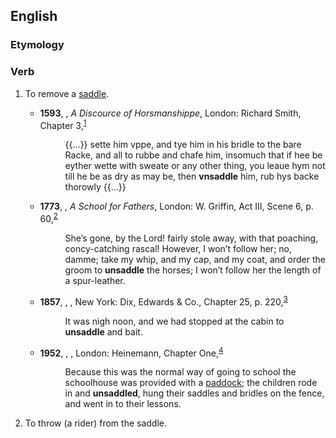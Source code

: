 ==English==

===Etymology===
{{prefix|en|un|saddle}}

===Verb===
{{en-verb|unsaddl}}

# {{lb|en|transitive|intransitive}} To remove a [[saddle]].
#* '''1593''', {{w|Gervase Markham}}, ''A Discource of Horsmanshippe'', London: Richard Smith, Chapter 3,<sup>[http://name.umdl.umich.edu/A06916.0001.001]</sup>
#*: {{...}} sette him vppe, and tye him in his bridle to the bare Racke, and all to rubbe and chafe him, insomuch that if hee be eyther wette with sweate or any other thing, you leaue hym not till he be as dry as may be, then '''vnsaddle''' him, rub hys backe thorowly {{...}}
#* '''1773''', {{w|Isaac Bickerstaffe}}, ''A School for Fathers'', London: W. Griffin, Act III, Scene 6, p. 60,<sup>[http://name.umdl.umich.edu/004901096.0001.000]</sup>
#*: She’s gone, by the Lord! fairly stole away, with that poaching, concy-catching rascal! However, I won’t follow her; no, damme; take my whip, and my cap, and my coat, and order the groom to '''unsaddle''' the horses; I won’t follow her the length of a spur-leather.
#* '''1857''', {{w|Herman Melville}}, ''{{w|The Confidence-Man}}'', New York: Dix, Edwards & Co., Chapter 25, p. 220,<sup>[https://catalog.hathitrust.org/Record/001423710]</sup>
#*: It was nigh noon, and we had stopped at the cabin to '''unsaddle''' and bait.
#* '''1952''', {{w|Neville Shute}}, ''{{w|The Far Country (novel)|The Far Country}}'', London: Heinemann, Chapter One,<sup>[http://www.fadedpage.com/books/20120508/html.php]</sup>
#*: Because this was the normal way of going to school the schoolhouse was provided with a [[paddock]]; the children rode in and '''unsaddled''', hung their saddles and bridles on the fence, and went in to their lessons.
# {{lb|en|transitive}} To throw (a rider) from the saddle.